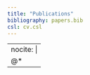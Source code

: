 ```yaml
---
title: "Publications"
bibliography: papers.bib
csl: cv.csl
---
```


---
nocite: |
  @*
---



::: {#refs}
:::
